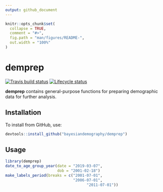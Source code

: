 ```yaml
---
output: github_document
---
```


<!-- README.md is generated from README.Rmd. Please edit that file -->

```r
knitr::opts_chunk$set(
  collapse = TRUE,
  comment = "#>",
  fig.path = "man/figures/README-",
  out.width = "100%"
)
```
# demprep

<!-- badges: start -->
[![Travis build status](https://travis-ci.com/bayesiandemography/demprep.svg?branch=master)](https://travis-ci.com/bayesiandemography/demprep)
[![Lifecycle status](https://img.shields.io/badge/lifecycle-experimental-orange.svg)](https://www.tidyverse.org/lifecycle/#experimental)
<!-- badges: end -->

**demprep** contains general-purpose functions for preparing demographic data for further analysis.


## Installation

To install from GitHub, use:

``` r
devtools::install_github("bayesiandemography/demprep")
```

## Usage

```r
library(demprep)
date_to_age_group_year(date = "2019-03-07",
                       dob = "2001-02-18")
make_labels_period(breaks = c("2001-07-01",
                              "2006-07-01",
			                        "2011-07-01"))
```



